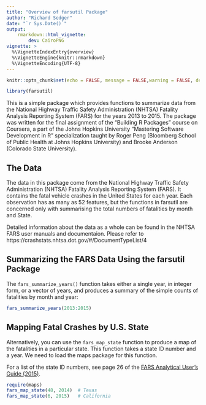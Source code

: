 ```yaml
---
title: "Overview of farsutil Package"
author: "Richard Sedger"
date: "`r Sys.Date()`"
output: 
    rmarkdown::html_vignette:
        dev: CairoPNG
vignette: >
  %\VignetteIndexEntry{overview}
  %\VignetteEngine{knitr::rmarkdown}
  %\VignetteEncoding{UTF-8}
---
```

```r
knitr::opts_chunk$set(echo = FALSE, message = FALSE,warning = FALSE, dev='CairoPDF')
```

```r
library(farsutil)
```

This is a simple package which provides functions to summarize data from the National Highway Traffic Safety Administration (NHTSA) Fatality Analysis Reporting System (FARS) for the years 2013 to 2015. The package was written for the final assignment of the "Building R Packages" course on Coursera, a part of the Johns Hopkins University "Mastering Software Development in R" specialization taught by Roger Peng (Bloomberg School of Public Health at Johns Hopkins University) and Brooke Anderson (Colorado State University).

## The Data

The data in this package come from the National Highway Traffic Safety Administration (NHTSA) Fatality Analysis Reporting System (FARS). It contains the fatal vehicle crashes in the United States for each year. Each observation has as many as 52 features, but the functions in farsutil are concerned only with summarising the total numbers of fatalities by month and State.

Detailed information about the data as a whole can be found in the NHTSA FARS user manuals and documentaion. Please refer to https://crashstats.nhtsa.dot.gov/#/DocumentTypeList/4 


## Summarizing the FARS Data Using the farsutil Package

The `fars_summarize_years()` function takes either a single year, in integer form, or a vector of years, and produces a summary of the simple counts of fatalities by month and year: 

```r
fars_summarize_years(2013:2015)
```


## Mapping Fatal Crashes by U.S. State

Alternatively, you can use the `fars_map_state` function to produce a map of the fatalities in a particular state. This function takes a state ID number and a year. We need to load the maps package for this function.

For a list of the state ID numbers, see page 26 of the [FARS Analytical User's Guide (2015)](https://crashstats.nhtsa.dot.gov/Api/Public/ViewPublication/812315#27). 

```r
require(maps)
fars_map_state(48, 2014)  # Texas
fars_map_state(6, 2015)   # California
```

